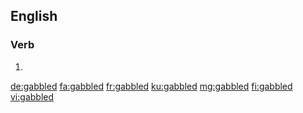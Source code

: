 ==English==

===Verb===
{{head|en|verb form}}

# {{en-past of|gabble}}

[[de:gabbled]]
[[fa:gabbled]]
[[fr:gabbled]]
[[ku:gabbled]]
[[mg:gabbled]]
[[fi:gabbled]]
[[vi:gabbled]]